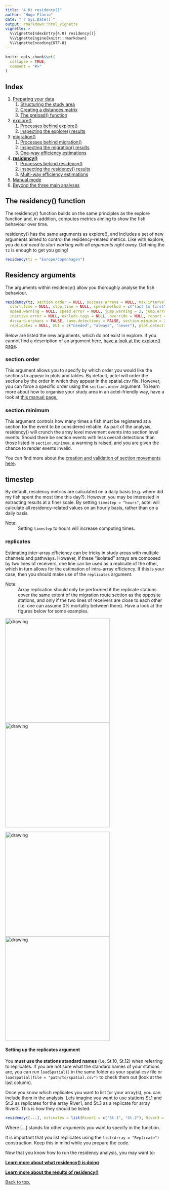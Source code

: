 ```yaml
---
title: "4.0) residency()"
author: "Hugo Flávio"
date: "`r Sys.Date()`"
output: rmarkdown::html_vignette
vignette: >
  %\VignetteIndexEntry{4.0) residency()}
  %\VignetteEngine{knitr::rmarkdown}
  %\VignetteEncoding{UTF-8}
---
```


```r
knitr::opts_chunk$set(
  collapse = TRUE,
  comment = "#>"
)
```

## Index

1. [Preparing your data](a-0_workspace_requirements.html)
    1. [Structuring the study area](a-1_study_area.html)
    1. [Creating a distances matrix](a-2_distances_matrix.html)
    1. [The preload() function](a-3_preload.html)
1. [explore()](b-0_explore.html)
    1. [Processes behind explore()](b-1_explore_processes.html)
    1. [Inspecting the explore() results](b-2_explore_results.html)
1. [migration()](c-0_migration.html)
    1. [Processes behind migration()](c-1_migration_processes.html)
    1. [Inspecting the migration() results](c-2_migration_results.html)
    1. [One-way efficiency estimations](c-3_migration_efficiency.html)
1. [__residency()__](d-0_residency.html)
    1. [Processes behind residency()](d-1_residency_processes.html)
    1. [Inspecting the residency() results](d-2_residency_results.html)
    1. [Multi-way efficiency estimations](d-3_residency_efficiency.html)
1. [Manual mode](e-0_manual_mode.html)
1. [Beyond the three main analyses](f-0_post_functions.html)

## The residency() function

The residency() function builds on the same principles as the explore function and, in addition, computes metrics aiming to show the fish behaviour over time.

residency() has the same arguments as explore(), and includes a set of new arguments aimed to control the residency-related metrics. Like with explore, you *do not need to start working with all arguments right away.* Defining the `tz` is enough to get you going!

```r
residency(tz = "Europe/Copenhagen")
```

## Residency arguments

The arguments within residency() allow you thoroughly analyse the fish behaviour.

```r
residency(tz, section.order = NULL, success.arrays = NULL, max.interval = 60, minimum.detections = 2, 
  start.time = NULL, stop.time = NULL, speed.method = c("last to first", "first to first"), 
  speed.warning = NULL, speed.error = NULL, jump.warning = 2, jump.error = 3, inactive.warning = NULL,
  inactive.error = NULL, exclude.tags = NULL, override = NULL, report = FALSE, auto.open = TRUE,
  discard.orphans = FALSE, save.detections = FALSE, section.minimum = 2, timestep = c("days", "hours"),
  replicates = NULL, GUI = c("needed", "always", "never"), plot.detections.by = c("stations", "arrays"))
```

Below are listed the new arguments, which do not exist in explore. If you cannot find a description of an argument here, [have a look at the explore() page](b-0_explore.html#general-arguments).

### section.order

This argument allows you to specify by which order you would like the sections to appear in plots and tables. By default, actel will order the sections by the order in which they appear in the spatial.csv file. However, you can force a specific order using the `section.order` argument. To learn more about how to organise your study area in an actel-friendly way, have a look at [this manual page.](a-1_study_area.html)

### section.minimum

This argument controls how many times a fish must be registered at a section for the event to be considered reliable. As part of the analysis, residency() will crunch the array level movement events into section level events. Should there be section events with less overall detections than those listed in `section.minimum`, a warning is raised, and you are given the chance to render events invalid.

You can find more about the [creation and validation of section movements here](d-1_residency_processes.html#section-movements).

## timestep

By default, residency metrics are calculated on a daily basis (e.g. where did my fish spent the most time this day?). However, you may be interested in extracting results at a finer scale. By setting `timestep = "hours"`, actel will calculate all residency-related values on an hourly basis, rather than on a daily basis.

Note:
  : Setting `timestep` to hours will increase computing times.

### replicates

Estimating inter-array efficiency can be tricky in study areas with multiple channels and pathways. However, if these "isolated" arrays are composed by two lines of receivers, one line can be used as a replicate of the other, which in turn allows for the estimation of intra-array efficiency. If this is your case, then you should make use of the `replicates` argument.

Note:
  : Array replication should only be performed if the replicate stations cover the same extent of the migration route section as the opposite stations, and only if the two lines of receivers are close to each other (i.e. one can assume 0% mortality between them). Have a look at the figures below for some examples.

<img src="replicates_A.svg" alt="drawing" width="330"/> <img src="replicates_B.svg" alt="drawing" width="330"/>

<img src="replicates_C.svg" alt="drawing" width="330"/> <img src="replicates_D.svg" alt="drawing" width="330"/>


#### Setting up the replicates argument

You **must use the stations standard names** (i.e. St.10, St.12) when referring to replicates. If you are not sure what the standard names of your stations are, you can run `loadSpatial()` in the same folder as your spatial.csv file or `loadSpatial(file = "path/to/spatial.csv")` to check them out (look at the last column).

Once you know which replicates you want to list for your array(s), you can include them in the analysis. Lets imagine you want to use stations St.1 and St.2 as replicates for the array River1, and St.3 as a replicate for array River3. This is how they should be listed:

```r
residency([...], estimates = list(River1 = c("St.1", "St.2"), River3 = "St.3"))
```
Where [...] stands for other arguments you want to specify in the function.

It is important that you list replicates using the `list(Array = "Replicate")` construction. Keep this in mind while you prepare the code.

Now that you know how to run the residency analysis, you may want to:

__[Learn more about what residency() is doing](d-1_residency_processes.html)__

__[Learn more about the results of residency()](d-2_residency_results.html)__

[Back to top.](#)
